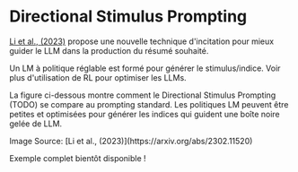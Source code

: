 # Directional Stimulus Prompting


[Li et al., (2023)](https://arxiv.org/abs/2302.11520) propose une nouvelle technique d'incitation pour mieux guider le LLM dans la production du résumé souhaité.

Un LM à politique réglable est formé pour générer le stimulus/indice. Voir plus d'utilisation de RL pour optimiser les LLMs.

La figure ci-dessous montre comment le Directional Stimulus Prompting (TODO) se compare au prompting standard. Les politiques LM peuvent être petites et optimisées pour générer les indices qui guident une boîte noire gelée de LLM.

<Screenshot src={DSP} alt="DSP" />
Image Source: [Li et al., (2023)](https://arxiv.org/abs/2302.11520)

Exemple complet bientôt disponible !
